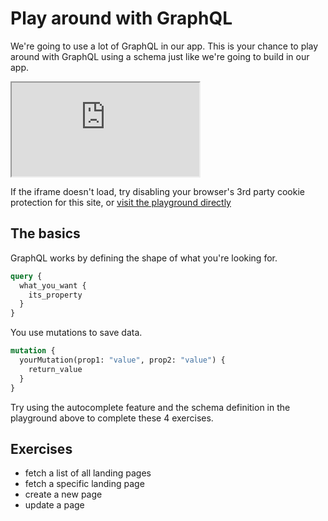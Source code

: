 


# Play around with GraphQL

We're going to use a lot of GraphQL in our app. This is your chance to play around with GraphQL using a schema just like we're going to build in our app.

<iframe
  src="https://cbvo4h8dge.execute-api.us-east-1.amazonaws.com/dev/graphql"
  style={{ width: "120%", border: 0, height: "600px" }}
></iframe>

If the iframe doesn't load, try disabling your browser's 3rd party cookie protection for this site, or [visit the playground directly](https://cbvo4h8dge.execute-api.us-east-1.amazonaws.com/dev/graphql)

## The basics

GraphQL works by defining the shape of what you're looking for.

```graphql
query {
  what_you_want {
    its_property
  }
}
```

You use mutations to save data.

```graphql
mutation {
  yourMutation(prop1: "value", prop2: "value") {
    return_value
  }
}
```

Try using the autocomplete feature and the schema definition in the playground above to complete these 4 exercises.

## Exercises

- fetch a list of all landing pages
- fetch a specific landing page
- create a new page
- update a page
